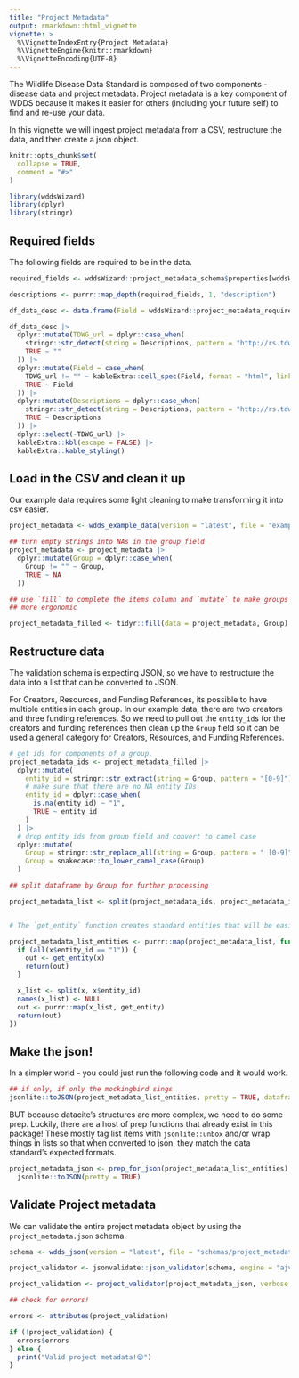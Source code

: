 ```yaml
---
title: "Project Metadata"
output: rmarkdown::html_vignette
vignette: >
  %\VignetteIndexEntry{Project Metadata}
  %\VignetteEngine{knitr::rmarkdown}
  %\VignetteEncoding{UTF-8}
---
```

The Wildlife Disease Data Standard is composed of two  components - disease data and project metadata. 
Project metadata is a key component of WDDS because it makes it easier for others (including your future self) to find and re-use your data. 

In this vignette we will ingest project metadata from a CSV, restructure the data, and then create a json object. 

```r
knitr::opts_chunk$set(
  collapse = TRUE,
  comment = "#>"
)
```

```r
library(wddsWizard)
library(dplyr)
library(stringr)
```

## Required fields

The following fields are required to be in the data.

```r
required_fields <- wddsWizard::project_metadata_schema$properties[wddsWizard::project_metadata_required_fields]

descriptions <- purrr::map_depth(required_fields, 1, "description")

df_data_desc <- data.frame(Field = wddsWizard::project_metadata_required_fields, Descriptions = unlist(descriptions), row.names = NULL)

df_data_desc |>
  dplyr::mutate(TDWG_url = dplyr::case_when(
    stringr::str_detect(string = Descriptions, pattern = "http://rs.tdwg.org/dwc/terms/") ~ stringr::str_extract(string = Descriptions, pattern = "http://rs.tdwg.org/dwc/terms/.*"),
    TRUE ~ ""
  )) |>
  dplyr::mutate(Field = case_when(
    TDWG_url != "" ~ kableExtra::cell_spec(Field, format = "html", link = TDWG_url),
    TRUE ~ Field
  )) |>
  dplyr::mutate(Descriptions = dplyr::case_when(
    stringr::str_detect(string = Descriptions, pattern = "http://rs.tdwg.org/dwc/terms/") ~ stringr::str_remove(string = Descriptions, pattern = "See http://rs.tdwg.org/dwc/terms/.*"),
    TRUE ~ Descriptions
  )) |>
  dplyr::select(-TDWG_url) |>
  kableExtra::kbl(escape = FALSE) |>
  kableExtra::kable_styling()
```


## Load in the CSV and clean it up

Our example data requires some light cleaning to make transforming it into csv
easier. 

```r
project_metadata <- wdds_example_data(version = "latest", file = "example_project_metadata.csv") |> read.csv()

## turn empty strings into NAs in the group field
project_metadata <- project_metadata |>
  dplyr::mutate(Group = dplyr::case_when(
    Group != "" ~ Group,
    TRUE ~ NA
  ))

## use `fill` to complete the items column and `mutate` to make groups a little
## more ergonomic

project_metadata_filled <- tidyr::fill(data = project_metadata, Group)
```

## Restructure data

The validation schema is expecting JSON, so we have to restructure the data into
a list that can be converted to JSON.

For Creators, Resources, and Funding References, its possible to have multiple 
entities in each group. In our example data, there are two creators and three funding references. So we need to pull out the `entity_id`s for the creators and funding references then clean up the `Group` field so it can be used a general category
for Creators, Resources, and Funding References.

```r
# get ids for components of a group.
project_metadata_ids <- project_metadata_filled |>
  dplyr::mutate(
    entity_id = stringr::str_extract(string = Group, pattern = "[0-9]"),
    # make sure that there are no NA entity IDs
    entity_id = dplyr::case_when(
      is.na(entity_id) ~ "1",
      TRUE ~ entity_id
    )
  ) |>
  # drop entity ids from group field and convert to camel case
  dplyr::mutate(
    Group = stringr::str_replace_all(string = Group, pattern = " [0-9]", replacement = ""),
    Group = snakecase::to_lower_camel_case(Group)
  )

## split dataframe by Group for further processing

project_metadata_list <- split(project_metadata_ids, project_metadata_ids$Group)


# The `get_entity` function creates standard entities that will be easier to transform json

project_metadata_list_entities <- purrr::map(project_metadata_list, function(x) {
  if (all(x$entity_id == "1")) {
    out <- get_entity(x)
    return(out)
  }

  x_list <- split(x, x$entity_id)
  names(x_list) <- NULL
  out <- purrr::map(x_list, get_entity)
  return(out)
})
```

## Make the json! 

In a simpler world - you could just run the following code and it would work. 
```r
## if only, if only the mockingbird sings
jsonlite::toJSON(project_metadata_list_entities, pretty = TRUE, dataframe = "columns")
```

BUT because datacite's structures are more complex, we need to do some prep. Luckily, there are a host of prep functions that already exist in this package! These mostly tag list items with `jsonlite::unbox` and/or wrap things in lists so that when converted to json, they match the data standard's expected formats. 

```r
project_metadata_json <- prep_for_json(project_metadata_list_entities) |>
  jsonlite::toJSON(pretty = TRUE)
```

## Validate Project metadata

We can validate the entire project metadata object by using the `project_metadata.json` schema.

```r
schema <- wdds_json(version = "latest", file = "schemas/project_metadata.json")

project_validator <- jsonvalidate::json_validator(schema, engine = "ajv")

project_validation <- project_validator(project_metadata_json, verbose = TRUE)

## check for errors!

errors <- attributes(project_validation)

if (!project_validation) {
  errors$errors
} else {
  print("Valid project metadata!😁")
}
```





